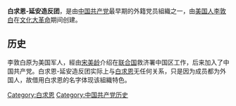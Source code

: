 {{multiple issues|
{{expand|time=2016-06-07T20:43:16+00:00}}
{{unreferenced|time=2016-06-07T20:43:16+00:00}}
}}
'''白求恩-延安造反团'''，是由[[中国共产党|中国共产党]]最早期的外籍党员組織之一，由[[美国人|美国人]][[李敦白|李敦白]]在[[文化大革命|文化大革命]]期间创建。

==历史==
李敦白原为美国军人，經由[[宋美龄|宋美龄]]介绍在[[联合国|联合国]]救济署中国区工作，后来加入了中国共产党。白求恩-延安造反团实际上与[[白求恩|白求恩]]无任何关系，只是因为成员都为外国人，故借用白求恩的名字体现该組織特色。

[[Category:白求恩|Category:白求恩]]
[[Category:中国共产党历史|Category:中国共产党历史]]
